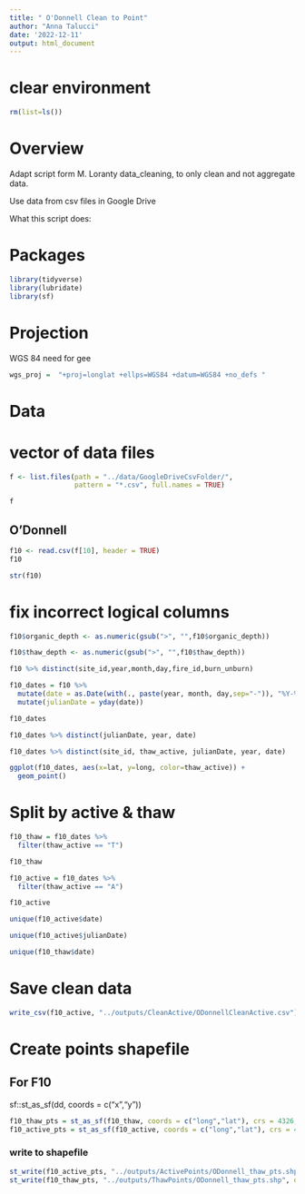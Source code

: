 ```yaml
---
title: " O'Donnell Clean to Point"
author: "Anna Talucci"
date: '2022-12-11'
output: html_document
---
```



# clear environment
```r
rm(list=ls())
```

# Overview

Adapt script form M. Loranty data_cleaning, to only clean and not aggregate data. 

Use data from csv files in Google Drive

What this script does:


# Packages

```r
library(tidyverse)
library(lubridate)
library(sf)
```
# Projection

WGS 84 need for gee
```r
wgs_proj =  "+proj=longlat +ellps=WGS84 +datum=WGS84 +no_defs "
```

# Data

# vector of data files
```r
f <- list.files(path = "../data/GoogleDriveCsvFolder/",
                pattern = "*.csv", full.names = TRUE)
```

```r
f
```



## O'Donnell
```r
f10 <- read.csv(f[10], header = TRUE)
f10
```
```r
str(f10)
```
# fix incorrect logical columns
```r
f10$organic_depth <- as.numeric(gsub(">", "",f10$organic_depth))

f10$thaw_depth <- as.numeric(gsub(">", "",f10$thaw_depth))

f10 %>% distinct(site_id,year,month,day,fire_id,burn_unburn)

```

```r
f10_dates = f10 %>%
  mutate(date = as.Date(with(., paste(year, month, day,sep="-")), "%Y-%m-%d")) %>%
  mutate(julianDate = yday(date))

f10_dates
```


```r
f10_dates %>% distinct(julianDate, year, date)
```
```r
f10_dates %>% distinct(site_id, thaw_active, julianDate, year, date)
```

```r
ggplot(f10_dates, aes(x=lat, y=long, color=thaw_active)) +
  geom_point()
```


# Split by active & thaw
```r
f10_thaw = f10_dates %>% 
  filter(thaw_active == "T") 

f10_thaw

f10_active = f10_dates %>% 
  filter(thaw_active == "A") 

f10_active
```
```r
unique(f10_active$date)
```
```r
unique(f10_active$julianDate)
```

```r
unique(f10_thaw$date)
```

# Save clean data
```r
write_csv(f10_active, "../outputs/CleanActive/ODonnellCleanActive.csv")
```



# Create points shapefile

## For F10
sf::st_as_sf(dd, coords = c("x","y"))
```r
f10_thaw_pts = st_as_sf(f10_thaw, coords = c("long","lat"), crs = 4326, remove = FALSE)
f10_active_pts = st_as_sf(f10_active, coords = c("long","lat"), crs = 4326, remove = FALSE)
```


### write to shapefile
```r
st_write(f10_active_pts, "../outputs/ActivePoints/ODonnell_thaw_pts.shp", driver="ESRI Shapefile")
st_write(f10_thaw_pts, "../outputs/ThawPoints/ODonnell_thaw_pts.shp", driver="ESRI Shapefile")
```
